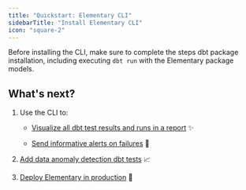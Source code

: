 ```yaml
---
title: "Quickstart: Elementary CLI"
sidebarTitle: "Install Elementary CLI"
icon: "square-2"
---
```


Before installing the CLI, make sure to complete the steps dbt package installation, including executing `dbt run` with the Elementary package models.

<Accordion title="dbt package installation">
  <Snippet file="install-dbt-package.mdx" />
</Accordion>

<Snippet file="add-connection-profile.mdx" />

<Snippet file="faq/question-connection-profile.mdx" />

<Snippet file="faq/question-profile-permissions.mdx" />

<Snippet file="install-cli.mdx" />

## What's next?

1. Use the CLI to:

   * [Visualize all dbt test results and runs in a report](/oss/guides/generate-report-ui) ✨

   * [Send informative alerts on failures](/oss/guides/alerts/elementary-alerts) 📣

2. [Add data anomaly detection dbt tests](/data-tests/add-elementary-tests) 📈

3. [Deploy Elementary in production](/oss/deployment-and-configuration/elementary-in-production) 🚀